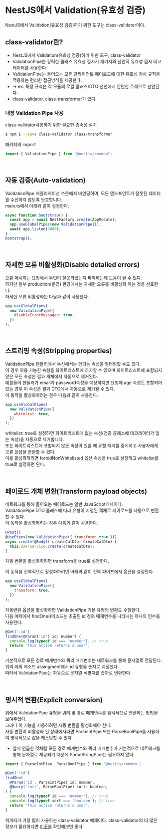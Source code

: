 # NestJS에서 Validation(유효성 검증)

NestJS에서 Validation(유효성 검증)하기 위한 도구는 class-validator이다.

## class-validator란?

- NestJS에서 Validation(유효성 검증)하기 위한 도구, class-validator
- ValidationPipe는 강력한 클래스 유효성 검사기 패키지와 선언적 유효성 검사 데코레이터를 사용한다.
- ValidationPipe는 들어오는 모든 클라이언트 페이로드에 대한 유효성 검사 규칙을 적용하는 편리한 접근방식을 제공한다.
- -> ex. 특정 규칙은 각 모듈의 로컬 클래스/DTO 선언에서 간단한 주석으로 선언된다.
- class-validator, class-transformer가 있다.

### 내장 Validation Pipe 사용

class-validator사용하기 위한 필요한 종속성 설치

```sh
$ npm i --save class-validator class-transformer
```

패키지의 import

```js
import { ValidationPipe } from "@nestjs/common";
```

<br />

## 자동 검증(Auto-validation)

ValidationPipe 애플리케이션 수준에서 바인딩하여, 모든 엔드포인트가 잘못된 데이터를 수신하지 않도록 보호합니다.  
main.ts에서 아래와 같이 설정한다.

```js filename="main.ts"
async function bootstrap() {
  const app = await NestFactory.create(AppModule);
  app.useGlobalPipes(new ValidationPipe());
  await app.listen(3000);
}
bootstrap();
```

<br />

## 자세한 오류 비활성화(Disable detailed errors)

오류 메시지는 요청에서 무엇이 잘못되었는지 파악하는데 도움이 될 수 있다.  
하지만 일부 production(운영) 환경에서는 자세한 오류를 비활성화 하는 것을 선호한다.  
자세한 오류 비활성화는 다음과 같이 사용한다.

```js
app.useGlobalPipes(
  new ValidationPipe({
    disableErrorMessages: true,
  })
);
```

<br />

## 스트리핑 속성(Stripping properties)

ValidationPipe 핸들러에서 수신해서는 안되는 속성을 필터링할 수도 있다.  
이 경우 허용 가능한 속성을 화이트리스트에 추가할 수 있으며 화이트리스트에 포함되지 않은 모든 속성은 결과 개체에서 자동으로 제거된다.  
예를들어 핸들러가 email과 password속성을 예상하지만 요청에 age 속성도 포함되어 있는 경우 이 속성은 결과 DTO에서 자동으로 제거될 수 있다.  
이 동작을 활성화하려는 경우 다음과 같이 사용한다.

```js
app.useGlobalPipes(
  new ValidationPipe({
    whitelist: true,
  })
);
```

whitelist: true로 설정하면 화이트리스트에 없는 속성(검증 클래스에 데코레이터가 없는 속성)을 자동으로 제거합니다.  
또는 화이트리스트에 포함되지 않은 속성이 있을 때 요청 처리를 중지하고 사용자에게 오류 응답을 반환할 수 있다.  
이를 활성화하려면 forbidNonWhitelisted 옵션 속성을 true로 설정하고 whitelist를 true로 설정하면 된다.

<br />

## 페이로드 개체 변환(Transform payload objects)

네트워크를 통해 들어오는 페이로드는 일반 JavaScript개체이다.  
ValidationPipe DTO 클래스에 따라 유형이 지정된 객체로 페이로드를 자동으로 변환할 수 있다.  
이 동작을 활성화하려는 경우 다음과 같이 사용한다.

```js filename="user.controller.ts"
@Post()
@UsePipes(new ValidationPipe({ transform: true }))
async create(@Body() createCatDto: CreateCatDto) {
  this.userService.create(createCatDto);
}
```

자동 변환을 활성화하려면 transform을 true로 설정한다.

이 동작을 전역적으로 활성화하려면 아래와 같이 전역 파이프에서 옵션을 설정한다.

```js
app.useGlobalPipes(
  new ValidationPipe({
    transform: true,
  })
);
```

자동변환 옵션을 활성화하면 ValidationPipe 기본 유형의 변환도 수행한다.  
다음 예제에서 findOne()메소드는 추출된 id 경로 매개변수를 나타내는 하나의 인수를 사용한다.

```js
@Get(':id')
findOne(@Param('id') id: number) {
  console.log(typeof id === 'number'); // true
  return 'This action returns a user';
}
```

기본적으로 모든 경로 매개변수와 쿼리 매개변수는 네트워크를 통해 문자열로 전달된다.  
위의 예의 메소드 assingment에서 id 유형을 숫자로 지정했다.  
따라서 ValidationPipe는 자동으로 문자열 식별자를 숫자로 변환한다.

<br />

## 명시적 변환(Explicit conversion)

위에서 ValidationPipe 유형을 쿼리 및 경로 매개변수를 암시적으로 변환하는 방법을 보여주었다.  
그러나 이 기능을 사용하려면 자동 변환을 활성화해야 한다.  
자동 변환이 비활성화 된 상태에서라면 ParseIntPipe 또는 ParseBoolPipe를 사용하여 명시적으로 값을 캐스팅할 수 있다.

- 앞서 언급한 것처럼 모든 경로 매개변수와 쿼리 매개변수가 기본적으로 네트워크를 통해 문자열로 제공되기 때문에 ParseStringPipe는 필요하지 않다.

```js
import { ParseIntPipe, ParseBoolPipe } from '@nestjs/common';

@Get(':id')
findOne(
  @Param('id', ParseIntPipe) id: number,
  @Query('sort', ParseBoolPipe) sort: boolean,
) {
  console.log(typeof id === 'number'); // true
  console.log(typeof sort === 'boolean'); // true
  return 'This action returns a user';
}
```

위까지가 가장 많이 사용하는 class-validator 예제이다.
class-validator의 더 많은 정보가 필요하다면 [이곳을](https://github.com/typestack/class-validator) 확인해보면 좋다.
